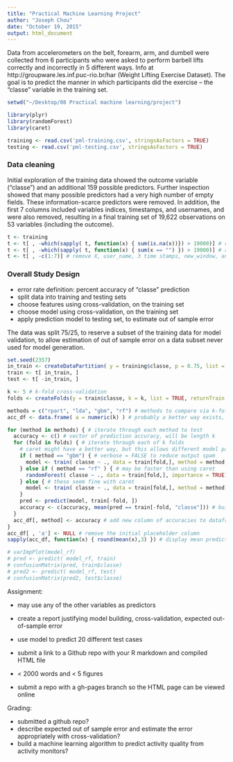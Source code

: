```yaml
---
title: "Practical Machine Learning Project"
author: "Joseph Chou"
date: "October 19, 2015"
output: html_document
---
```


Data from accelerometers on the belt, forearm, arm, and dumbell were collected from 6 participants who were asked to perform barbell lifts correctly and incorrectly in 5 different ways. Info at http://groupware.les.inf.puc-rio.br/har (Weight Lifting Exercise Dataset). The goal is to predict the manner in which participants did the exercise -- the "classe" variable in the training set.

```r
setwd("~/Desktop/08 Practical machine learning/project")

library(plyr)
library(randomForest)
library(caret)

training <- read.csv('pml-training.csv', stringsAsFactors = TRUE)
testing <- read.csv('pml-testing.csv', stringsAsFactors = TRUE)
```

### Data cleaning

Initial exploration of the training data showed the outcome variable ("classe") and an additional 159 possible predictors. Further inspection showed that many possible predictors had a very high number of empty fields. These information-scarce predictors were removed. In addition, the first 7 columns included variables indices, timestamps, and usernames, and were also removed, resulting in a final training set of 19,622 observations on 53 variables (including the outcome).

```r
t <- training
t <- t[ , -which(sapply( t, function(x) { sum(is.na(x))}) > 19000)] # remove when majority are NA
t <- t[ , -which(sapply( t, function(x) { sum(x == "") }) > 19000)] # remove when majority are ""
t <- t[ , -c(1:7)] # remove X, user_name, 3 time stamps, new_window, and num_window
```

### Overall Study Design

* error rate definition: percent accuracy of "classe" prediction
* split data into training and testing sets
* choose features using cross-validation, on the training set
* choose model using cross-validation, on the training set
* apply prediction model to testing set, to estimate out of sample error

The data was split 75/25, to reserve a subset of the training data for model validation, to allow estimation of out of sample error on a data subset never used for model generation.

```r

set.seed(2357)
in_train <- createDataPartition( y = training$classe, p = 0.75, list = FALSE)
train <- t[ in_train, ]
test <- t[ -in_train, ]
```


```r
k <- 5 # k-fold cross-validation
folds <- createFolds(y = train$classe, k = k, list = TRUE, returnTrain = TRUE)

methods = c("rpart", "lda", "gbm", "rf") # methods to compare via k-fold cross-validation
acc_df <- data.frame( a = numeric(k) ) # probably a better way exists, but need to pre-allocate rows frame

for (method in methods) { # iterate through each method to test
  accuracy <- c() # vector of prediction accuracy, will be length k
  for (fold in folds) { # iterate through each of k folds
    # caret might have a better way, but this allows different model parameters
    if ( method == "gbm") { # verbose = FALSE to reduce output spam
      model <- train( classe ~ ., data = train[fold,], method = method, verbose = FALSE)
    } else if ( method == "rf" ) { # may be faster than using caret
      randomForest( classe ~ ., data = train[fold,], importance = TRUE)
    } else { # these seem fine with caret
      model <- train( classe ~ ., data = train[fold,], method = method) # works for rpart and lda
    }
    pred <- predict(model, train[-fold, ])
    accuracy <- c(accuracy, mean(pred == train[-fold, "classe"])) # build vector of prediction accuracies
  }
  acc_df[, method] <- accuracy # add new column of accuracies to dataframe of accuracies
}
acc_df[ , 'a'] <- NULL # remove the initial placeholder column
sapply(acc_df, function(x) { round(mean(x),3) }) # display mean prediction accuracy for each method
```


```r
# varImpPlot(model_rf)
# pred <- predict( model_rf, train)
# confusionMatrix(pred, train$classe)
# pred2 <- predict( model_rf, test)
# confusionMatrix(pred2, test$classe)
```

Assignment:

* may use any of the other variables as predictors
* create a report justifying model building, cross-validation, expected out-of-sample error
* use model to predict 20 different test cases

* submit a link to a Github repo with your R markdown and compiled HTML file
* < 2000 words and < 5 figures
* submit a repo with a gh-pages branch so the HTML page can be viewed online

Grading:

* submitted a github repo?
* describe expected out of sample error and estimate the error appropriately with cross-validation?
* build a machine learning algorithm to predict activity quality from activity monitors?

